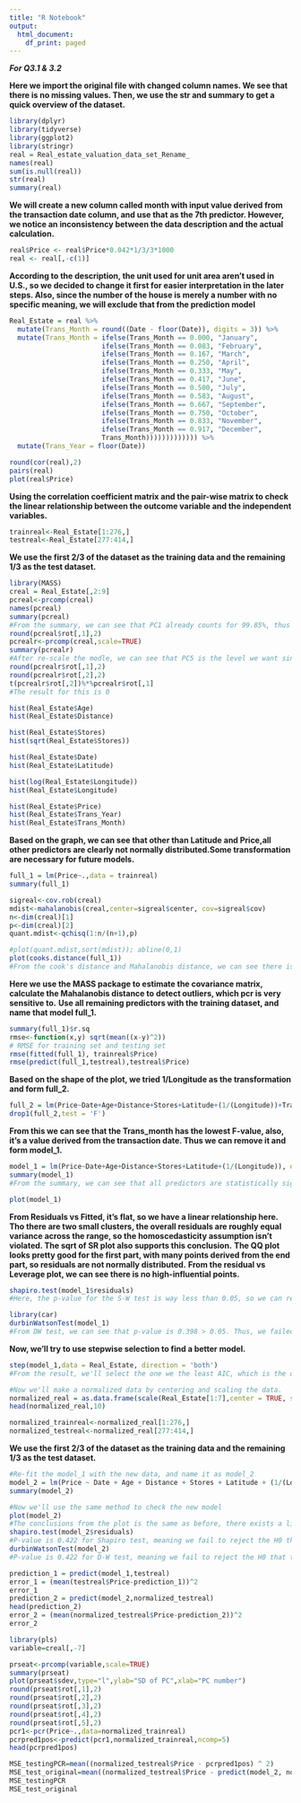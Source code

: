 ```yaml
---
title: "R Notebook"
output:
  html_document:
    df_print: paged
---
```

***For Q3.1 & 3.2***

**Here we import the original file with changed column names. We see that there is no missing values. Then, we use the str and summary to get a quick overview of the dataset.**
```r
library(dplyr)
library(tidyverse)
library(ggplot2)
library(stringr)
real = Real_estate_valuation_data_set_Rename_
names(real)
sum(is.null(real))
str(real)
summary(real)
```

**We will create a new column called month with input value derived from the transaction date column, and use that as the 7th predictor. However, we notice an inconsistency between the data description and the actual calculation.**
```r
real$Price <- real$Price*0.042*1/3/3*1000
real <- real[,-c(1)]
```
**According to the description, the unit used for unit area aren't used in U.S., so we decided to change it first for easier interpretation in the later steps. Also, since the number of the house is merely a number with no specific meaning, we will exclude that from the prediction model**
```r
Real_Estate = real %>%
  mutate(Trans_Month = round((Date - floor(Date)), digits = 3)) %>%
  mutate(Trans_Month = ifelse(Trans_Month == 0.000, "January",
                       ifelse(Trans_Month == 0.083, "February",
                       ifelse(Trans_Month == 0.167, "March",
                       ifelse(Trans_Month == 0.250, "April",
                       ifelse(Trans_Month == 0.333, "May",
                       ifelse(Trans_Month == 0.417, "June",
                       ifelse(Trans_Month == 0.500, "July",
                       ifelse(Trans_Month == 0.583, "August",
                       ifelse(Trans_Month == 0.667, "September",
                       ifelse(Trans_Month == 0.750, "October",
                       ifelse(Trans_Month == 0.833, "November",
                       ifelse(Trans_Month == 0.917, "December",
                       Trans_Month))))))))))))) %>%
  mutate(Trans_Year = floor(Date))
```


```r
round(cor(real),2)
pairs(real)
plot(real$Price)
```
**Using the correlation coefficient matrix and the pair-wise matrix to check the linear relationship between the outcome variable and the independent variables.**


```r
trainreal<-Real_Estate[1:276,]
testreal<-Real_Estate[277:414,]
```
**We use the first 2/3 of the dataset as the training data and the remaining 1/3 as the test dataset.**


```r
library(MASS)
creal = Real_Estate[,2:9]
pcreal<-prcomp(creal)
names(pcreal)
summary(pcreal)
#From the summary, we can see that PC1 already counts for 99.85%, thus it's enough.
round(pcreal$rot[,1],2)
pcrealr<-prcomp(creal,scale=TRUE)
summary(pcrealr)
#After re-scale the modle, we can see that PC5 is the level we want since it has a cumulative proportion of 93.36%.
round(pcrealr$rot[,1],2)
round(pcrealr$rot[,2],2)
t(pcrealr$rot[,2])%*%pcrealr$rot[,1]
#The result for this is 0
```


```r
hist(Real_Estate$Age)
hist(Real_Estate$Distance)

hist(Real_Estate$Stores)
hist(sqrt(Real_Estate$Stores))

hist(Real_Estate$Date)
hist(Real_Estate$Latitude)

hist(log(Real_Estate$Longitude))
hist(Real_Estate$Longitude)

hist(Real_Estate$Price)
hist(Real_Estate$Trans_Year)
hist(Real_Estate$Trans_Month)

```
**Based on the graph, we can see that other than Latitude and Price,all other predictors are clearly not normally distributed.Some transformation are necessary for future models.**
```r
full_1 = lm(Price~.,data = trainreal)
summary(full_1)
```

```r
sigreal<-cov.rob(creal)
mdist<-mahalanobis(creal,center=sigreal$center, cov=sigreal$cov)
n<-dim(creal)[1]
p<-dim(creal)[2]
quant.mdist<-qchisq(1:n/(n+1),p)
```


```r
#plot(quant.mdist,sort(mdist)); abline(0,1)
plot(cooks.distance(full_1))
#From the cook's distance and Mahalanobis distance, we can see there is no high-leverage points

```
**Here we use the MASS package to estimate the covariance matrix, calculate the Mahalanobis distance to detect outliers, which pcr is very sensitive to.**
**Use all remaining predictors with the training dataset, and name that model full_1.**


```r
summary(full_1)$r.sq
rmse<-function(x,y) sqrt(mean((x-y)^2))
# RMSE for training set and testing set
rmse(fitted(full_1), trainreal$Price)
rmse(predict(full_1,testreal),testreal$Price)
```
**Based on the shape of the plot, we tried 1/Longitude as the transformation and form full_2.**
```r
full_2 = lm(Price~Date+Age+Distance+Stores+Latitude+(1/(Longitude))+Trans_Month, data=trainreal)
drop1(full_2,test = 'F')
```
**From this we can see that the Trans_month has the lowest F-value, also, it's a value derived from the transaction date. Thus we can remove it and form model_1.**

```r
model_1 = lm(Price~Date+Age+Distance+Stores+Latitude+(1/(Longitude)), data=trainreal)
summary(model_1)
#From the summary, we can see that all predictors are statistically significant. We'll conduct model check.
```
```r
plot(model_1)
```
**From Residuals vs Fitted, it's flat, so we have a linear relationship here. Tho there are two small clusters, the overall residuals are roughly equal variance across the range, so the homoscedasticity assumption isn't violated. The sqrt of SR plot also supports this conclusion.**
**The QQ plot looks pretty good for the first part, with many points derived from the end part, so residuals are not normally distributed.**
**From the residual vs Leverage plot, we can see there is no high-influential points.**

```r
shapiro.test(model_1$residuals)
#Here, the p-value for the S-W test is way less than 0.05, so we can reject H0 that errors are uncorrelated, and see that the data isn't normally distributed.
```
```r
library(car)
durbinWatsonTest(model_1)
#From DW test, we can see that p-value is 0.398 > 0.05. Thus, we failed to reject the H0 that there is no correlation among the residuals.
```
**Now, we'll try to use stepwise selection to find a better model.**
```r
step(model_1,data = Real_Estate, direction = 'both')
#From the result, we'll select the one we the least AIC, which is the one using Price ~ Date + Age + Distance + Stores + Latitude + (1/(Longitude)). And this is the same as the model_1 we had previously
```
```r
#Now we'll make a normalized data by centering and scaling the data.
normalized_real = as.data.frame(scale(Real_Estate[1:7],center = TRUE, scale = TRUE))
head(normalized_real,10)
```

```r
normalized_trainreal<-normalized_real[1:276,]
normalized_testreal<-normalized_real[277:414,]
```
**We use the first 2/3 of the dataset as the training data and the remaining 1/3 as the test dataset.**

```r
#Re-fit the model_1 with the new data, and name it as model_2
model_2 = lm(Price ~ Date + Age + Distance + Stores + Latitude + (1/(Longitude)),data = normalized_trainreal)
summary(model_2)
```

```r
#Now we'll use the same method to check the new model
plot(model_2)
#The conclusions from the plot is the same as before, there exists a linear relationship, homoscedasticity assumption is supported, residuals aren't normally distributed, and there is no high-influence points.
shapiro.test(model_2$residuals)
#P-value is 0.422 for Shapiro test, meaning we fail to reject the H0 that errors are uncorrelated
durbinWatsonTest(model_2)
#P-value is 0.422 for D-W test, meaning we fail to reject the H0 that there is no correlation among the residuals.
```


```r
prediction_1 = predict(model_1,testreal)
error_1 = (mean(testreal$Price-prediction_1))^2
error_1
prediction_2 = predict(model_2,normalized_testreal)
head(prediction_2)
error_2 = (mean(normalized_testreal$Price-prediction_2))^2
error_2
```

```r
library(pls)
variable=creal[,-7]

prseat<-prcomp(variable,scale=TRUE)
summary(prseat)
plot(prseat$sdev,type="l",ylab="SD of PC",xlab="PC number")
round(prseat$rot[,1],2)
round(prseat$rot[,2],2)
round(prseat$rot[,3],2)
round(prseat$rot[,4],2)
round(prseat$rot[,5],2)
pcr1<-pcr(Price~.,data=normalized_trainreal)
pcrpred1pos<-predict(pcr1,normalized_trainreal,ncomp=5)
head(pcrpred1pos)

MSE_testingPCR=mean((normalized_testreal$Price - pcrpred1pos) ^ 2)
MSE_test_original=mean((normalized_testreal$Price - predict(model_2, normalized_testreal)) ^ 2)
MSE_testingPCR
MSE_test_original
```

